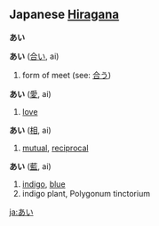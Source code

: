 == Japanese [[Hiragana]] ==
'''あい''' 

'''あい''' ([[合い]], ai)

# form of meet (see: [[合う]])

'''あい''' ([[愛]], ai)

# [[love]]

'''あい''' ([[相]], ai)

# [[mutual]], [[reciprocal]]

'''あい''' ([[藍]], ai)

# [[indigo]], [[blue]]
# indigo plant, Polygonum tinctorium

[[ja:あい]]